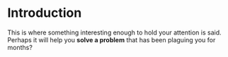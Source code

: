 # Introduction

This is where something interesting enough to hold your attention is said. Perhaps it will help you **solve a problem** that has been plaguing you for months?
